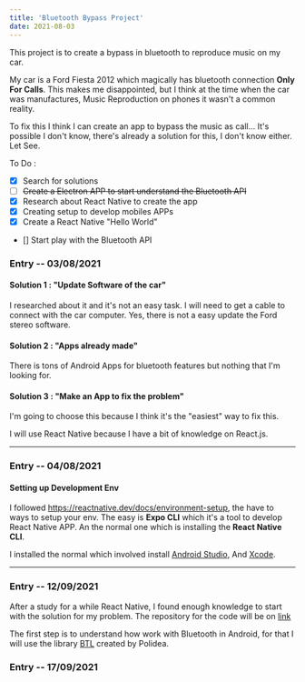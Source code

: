 ```yaml
---
title: 'Bluetooth Bypass Project'
date: 2021-08-03
---
```


This project is to create a bypass in bluetooth to reproduce music on my car.

My car is a Ford Fiesta 2012 which magically has bluetooth connection **Only For Calls**. This makes me disappointed, but I think at the time when the car was manufactures, Music Reproduction on phones it wasn't a common reality.

To fix this I think I can create an app to bypass the music as call... It's possible I don't know, there's already a solution for this, I don't know either. Let See.

To Do :

- [x] Search for solutions
- [ ] ~~Create a Electron APP to start understand the Bluetooth API~~
- [x] Research about React Native to create the app
- [x] Creating setup to develop mobiles APPs
- [x] Create a React Native "Hello World"
- [] Start play with the Bluetooth API

### Entry -- 03/08/2021

#### Solution 1 : "Update Software of the car"

I researched about it and it's not an easy task. I will need to get a cable to connect with the car computer.
Yes, there is not a easy update the Ford stereo software.

#### Solution 2 : "Apps already made"

There is tons of Android Apps for bluetooth features but nothing that I'm looking for.

#### Solution 3 : "Make an App to fix the problem"

I'm going to choose this because I think it's the "easiest" way to fix this.

I will use React Native because I have a bit of knowledge on React.js.

---

### Entry -- 04/08/2021

#### Setting up Development Env

I followed https://reactnative.dev/docs/environment-setup, the have to ways to setup your env. The easy is **Expo CLI** which it's a tool to develop React Native APP. An the normal one which is installing the **React Native CLI**.

I installed the normal which involved install [Android Studio](https://developer.android.com/studio/index.html), And [Xcode](https://developer.apple.com/xcode/).

---

### Entry -- 12/09/2021

After a study for a while React Native, I found enough knowledge to start with the solution for my problem. The repository for the code will be on [link]()

The first step is to understand how work with Bluetooth in Android, for that I will use the library [BTL](https://github.com/Polidea/react-native-ble-plx) created by Polidea.

### Entry -- 17/09/2021
